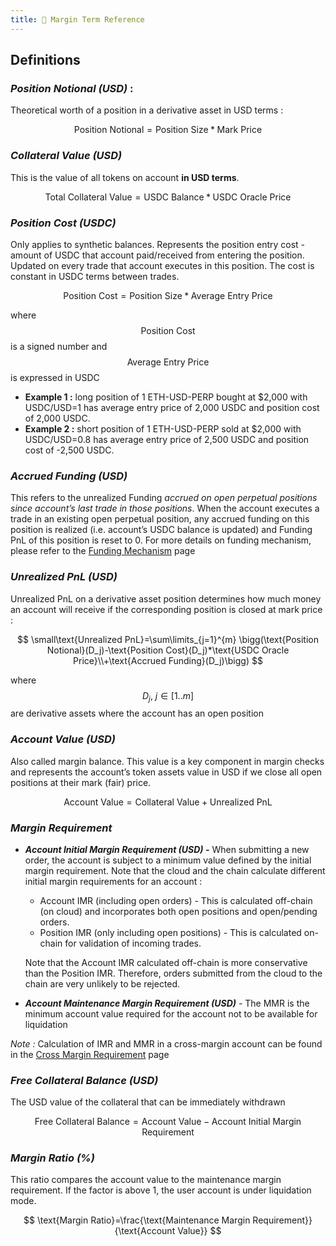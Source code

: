 ```yaml
---
title: 📖 Margin Term Reference
---
```


## **Definitions**

### _**Position Notional (USD)**_ :

Theoretical worth of a position in a derivative asset in USD terms :

$$
\text{Position Notional}=\text{Position Size}*\text{Mark Price}
$$

### _**Collateral Value (USD)**_

This is the value of all tokens on account **in USD terms**.

$$
\text{Total Collateral Value}=\text{USDC Balance}*\text{USDC Oracle Price}
$$

### _**Position Cost (USDC)**_

Only applies to synthetic balances. Represents the position entry cost - amount of USDC that account paid/received from entering the position. Updated on every trade that account executes in this position. The cost is constant in USDC terms between trades.

$$
\text{Position Cost}=\text{Position Size}*\text{Average Entry Price}
$$

where $$\text{Position Cost}$$ is a signed number and $$\text{Average Entry Price}$$ is expressed in USDC

* **Example 1 :** long position of 1 ETH-USD-PERP bought at $2,000 with USDC/USD=1 has average entry price of 2,000 USDC and position cost of 2,000 USDC.
* **Example 2 :** short position of 1 ETH-USD-PERP sold at $2,000 with USDC/USD=0.8 has average entry price of 2,500 USDC and position cost of -2,500 USDC.

### _**Accrued Funding (USD)**_

This refers to the unrealized Funding _accrued on open perpetual positions since account’s last trade in those positions_. When the account executes a trade in an existing open perpetual position, any accrued funding on this position is realized (i.e. account’s USDC balance is updated) and Funding PnL of this position is reset to 0. For more details on funding mechanism, please refer to the [Funding Mechanism](funding-mechanism) page

### _**Unrealized PnL (USD)**_

Unrealized PnL on a derivative asset position determines how much money an account will receive if the corresponding position is closed at mark price :

$$
\small\text{Unrealized PnL}=\sum\limits_{j=1}^{m} \bigg(\text{Position Notional}(D_j)-\text{Position Cost}(D_j)*\text{USDC Oracle Price}\\+\text{Accrued Funding}(D_j)\bigg)
$$

where $$D_j,~j\in[1..m]$$ are derivative assets where the account has an open position

### _**Account Value (USD)**_

Also called margin balance. This value is a key component in margin checks and represents the account’s token assets value in USD if we close all open positions at their mark (fair) price.

$$
\text{Account Value}=\text{Collateral Value}+\text{Unrealized PnL}
$$

### _**Margin Requirement**_

*   _**Account Initial Margin Requirement (USD) -**_ When submitting a new order, the account is subject to a minimum value defined by the initial margin requirement. Note that the cloud and the chain calculate different initial margin requirements for an account :

    * Account IMR (including open orders) - This is calculated off-chain (on cloud) and incorporates both open positions and open/pending orders.
    * Position IMR (only including open positions) - This is calculated on-chain for validation of incoming trades.

    Note that the Account IMR calculated off-chain is more conservative than the Position IMR. Therefore, orders submitted from the cloud to the chain are very unlikely to be rejected.
* _**Account Maintenance Margin Requirement (USD)**_ - The MMR is the minimum account value required for the account not to be available for liquidation

_Note :_ Calculation of IMR and MMR in a cross-margin account can be found in the [Cross Margin Requirement](cross-margin-requirement) page

### _**Free Collateral Balance (USD)**_

The USD value of the collateral that can be immediately withdrawn

$$
\text{Free Collateral Balance}=\text{Account Value}-\text{Account Initial Margin Requirement}
$$

### _**Margin Ratio (%)**_

This ratio compares the account value to the maintenance margin requirement. If the factor is above 1, the user account is under liquidation mode.

$$
\text{Margin Ratio}=\frac{\text{Maintenance Margin Requirement}}{\text{Account Value}}
$$
